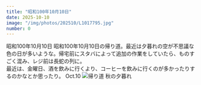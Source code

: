 ```yaml
---
title: "昭和100年10月10日"
date: 2025-10-10
image: "/img/photos/202510/L1017795.jpg"
number: 0
---
```




<Sheet bkg="#123123" color="#ddbea4">
  <Title
    level={1}
    color="#fff"
    size="md"
    row="10">FRIDAY NIGHT</Title>
  <RunningHead>昭和100年10月10日</RunningHead>
  <Caption color="#ddbea4" position="bottom-right">
    昭和100年10月10日の帰り道。最近は夕暮れの空が不思議な色の日が多いような。帰宅前にスタバによって追加の作業をしていたら、ものすごく混み、レジ前は長蛇の列に。<br />
    最近は、金曜日、酒を飲みに行くより、コーヒーを飲みに行くのが多かったりするのかなとか思ったり。
  </Caption>
  <Nombre position="bottom-left">Oct.10</Nombre>
  <Image src="/img/photos/202510/L1017795.jpg" alt="帰り道 秋の夕暮れ" size="full" />
</Sheet>
